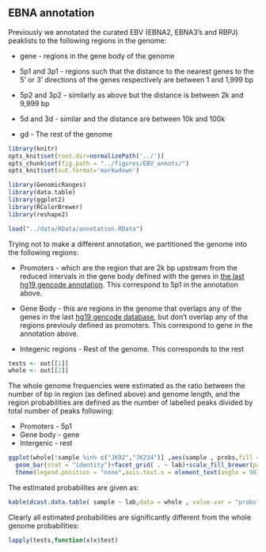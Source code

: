 
## EBNA annotation

Previously we annotated the curated EBV (EBNA2, EBNA3's and RBPJ)
peaklists to the following regions in the genome:

- gene - regions in the gene body of the genome

- 5p1 and 3p1 - regions such that the distance to the nearest genes to
  the 5' or 3' directions of the genes respectively are between 1 and 1,999 bp

- 5p2 and 3p2 - similarly as above but the distance is between 2k and 9,999 bp

- 5d and 3d - similar and the distance are between 10k and 100k

- gd - The rest of the genome

```r

library(knitr)
opts_knit$set(root.dir=normalizePath('../'))
opts_chunk$set(fig.path = "../figures/EBV_annots/")
opts_knit$set(out.format='markwdown')

library(GenomicRanges)
library(data.table)
library(ggplot2)
library(RColorBrewer)
library(reshape2)

load("../data/RData/annotation.RData")

```

Trying not to make a different annotation, we partitioned the genome
into the following regions:

- Promoters - which are the region that are 2k bp upstream from the
  reduced intervals in the gene body defined with the genes in [the
  last hg19 gencode
  annotation](http://www.gencodegenes.org/releases/19.html). This
  correspond to 5p1 in the annotation above.

- Gene Body - this are regions in the genome that overlaps any of the
  genes in the last [hg19 gencode
  database](http://www.gencodegenes.org/releases/19.html), but don't
  overlap any of the regions previouly defined as promoters. This
  correspond to gene in the annotation above.
 
- Integenic regions - Rest of the genome. This corresponds to the rest

```r

tests <- out[[1]]
whole <- out[[2]]

```

The whole genome frequencies were estimated as the ratio between the
number of bp in region (as defined above) and genome length, and the
region probabilities are defined as the number of labelled peaks
divided by total number of peaks following:

- Promoters - 5p1
- Gene body - gene
- Intergenic - rest


```r
ggplot(whole[!sample %in% c("JK92","JK234")] ,aes(sample , probs,fill = sample))+
  geom_bar(stat = "identity")+facet_grid( . ~ lab)+scale_fill_brewer(palette = "Set1")+
  theme(legend.position = "none",axis.text.x = element_text(angle = 90))+xlab("")+ylab("")
```

The estimated probabilites are given as:

```r

kable(dcast.data.table( sample ~ lab,data = whole , value.var = "probs"),format='markdown',digits=4) 

```

Clearly all estimated probabilities are significantly different from
the whole genome probabilities:

```r
lapply(tests,function(x)x$test)
```


